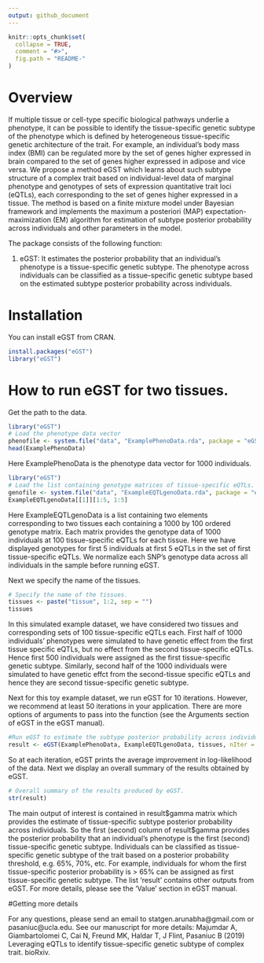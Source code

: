 ```yaml
---
output: github_document
---
```


<!-- README.md is generated from README.Rmd. Please edit that file -->

```r
knitr::opts_chunk$set(
  collapse = TRUE,
  comment = "#>",
  fig.path = "README-"
)
```
# Overview
If multiple tissue or cell-type specific biological pathways underlie a phenotype, it can be possible to identify the tissue-specific genetic subtype of the phenotype which is defined by heterogeneous tissue-specific genetic architecture of the trait. For example, an individual's body mass index (BMI) can be regulated more by the set of genes higher expressed in brain compared to the set of genes higher expressed in adipose and vice versa. We propose a method eGST which learns about such subtype structure of a complex trait based on individual-level data of marginal phenotype and genotypes of sets of expression quantitative trait loci (eQTLs), each corresponding to the set of genes higher expressed in a tissue. The method is based on a finite mixture model under Bayesian framework and implements the maximum a posteriori (MAP) expectation-maximization (EM) algorithm for estimation of subtype posterior probability across individuals and other parameters in the model.

The package consists of the following function:

1. eGST: It estimates the posterior probability that an individual's phenotype is a tissue-specific genetic subtype. The phenotype across individuals can be classified as a tissue-specific genetic subtype based on the estimated subtype posterior probability across individuals.

# Installation

You can install eGST from CRAN.

```r
install.packages("eGST")
library("eGST")
```

# How to run eGST for two tissues. 

Get the path to the data.

```r
library("eGST")
# Load the phenotype data vector
phenofile <- system.file("data", "ExamplePhenoData.rda", package = "eGST")
head(ExamplePhenoData)
```

Here ExamplePhenoData is the phenotype data vector for 1000 individuals. 

```r
library("eGST")
# Load the list containing genotype matrices of tissue-specific eQTLs. 
genofile <- system.file("data", "ExampleEQTLgenoData.rda", package = "eGST")
ExampleEQTLgenoData[[1]][1:5, 1:5]
```

Here ExampleEQTLgenoData is a list containing two elements corresponding to two tissues each containing a 1000 by 100 ordered genotype matrix. Each matrix provides the genotype data of 1000 individuals at 100 tissue-specific eQTLs for each tissue. Here we have displayed genotypes for first 5 individuals at first 5 eQTLs in the set of first tissue-specific eQTLs. We normalize each SNP's genotype data across all individuals in the sample before running eGST.  


Next we specify the name of the tissues.
```r
# Specify the name of the tissues.
tissues <- paste("tissue", 1:2, sep = "")
tissues
```

In this simulated example dataset, we have considered two tissues
and corresponding sets of 100 tissue-specific eQTLs each.
First half of 1000 individuals' phenotypes were simulated
to have genetic effect from the first tissue
specific eQTLs, but no effect from the second
tissue-specific eQTLs. Hence first 500 individuals
were assigned as the first tissue-specific genetic
subtype. Similarly, second half of the 1000 individuals
were simulated to have genetic effct from the second-tissue
specific eQTLs and hence they are second tissue-specific genetic subtype.

Next for this toy example dataset, we run eGST for 10 iterations. However, we recommend at least 50 iterations in your application. There are more options of arguments to pass into the function (see the Arguments section of eGST in the eGST manual). 

```r
#Run eGST to estimate the subtype posterior probability across individuals.
result <- eGST(ExamplePhenoData, ExampleEQTLgenoData, tissues, nIter = 10)
```
So at each iteration, eGST prints the average improvement in log-likelihood of the data. Next we display an overall summary of the results obtained by eGST.

```r
# Overall summary of the results produced by eGST.
str(result)
```

The main output of interest is contained in result\$gamma matrix which provides the
estimate of tissue-specific subtype posterior probability across individuals.
So the first (second) column of result\$gamma provides the posterior probability that an 
individual's phenotype is the first (second) tissue-specific genetic subtype.
Individuals can be classified as tissue-specific genetic subtype of the trait
based on a posterior probability threshold, e.g. 65\%, 70\%, etc. For example,
individuals for whom the first tissue-specific posterior
probability is > 65\% can be assigned as first tissue-specific
genetic subtype. The list 'result' contains other 
outputs from eGST. For more details, please see the 'Value' section in eGST manual.

#Getting more details

For any questions, please send an email to statgen.arunabha@gmail.com or pasaniuc@ucla.edu.
See our manuscript for more details: Majumdar A, Giambartolomei C, Cai N, Freund MK, Haldar T, J Flint, Pasaniuc B (2019) Leveraging eQTLs to identify tissue-specific genetic subtype of complex trait. bioRxiv.

